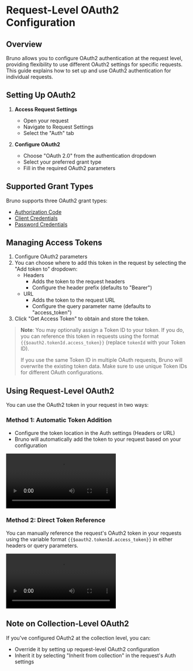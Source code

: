 # Request-Level OAuth2 Configuration

## Overview

Bruno allows you to configure OAuth2 authentication at the request level, providing flexibility to use different OAuth2 settings for specific requests. This guide explains how to set up and use OAuth2 authentication for individual requests.

## Setting Up OAuth2

1. **Access Request Settings**

   - Open your request
   - Navigate to Request Settings
   - Select the "Auth" tab

2. **Configure OAuth2**
   - Choose "OAuth 2.0" from the authentication dropdown
   - Select your preferred grant type
   - Fill in the required OAuth2 parameters

## Supported Grant Types

Bruno supports three OAuth2 grant types:

- [Authorization Code](/auth/oauth2-experimental/authorization-code)
- [Client Credentials](/auth/oauth2-experimental/client-credentials)
- [Password Credentials](/auth/oauth2-experimental/password-credentials)

## Managing Access Tokens

1. Configure OAuth2 parameters
2. You can choose where to add this token in the request by selecting the "Add token to" dropdown:
   - Headers
     - Adds the token to the request headers
     - Configure the header prefix (defaults to "Bearer")
   - URL
     - Adds the token to the request URL
     - Configure the query parameter name (defaults to "access_token")
3. Click "Get Access Token" to obtain and store the token.

> **Note**: You may optionally assign a Token ID to your token. If you do, you can reference this token in requests using the format `{{$oauth2.tokenId.access_token}}` (replace `tokenId` with your Token ID).
>
> If you use the same Token ID in multiple OAuth requests, Bruno will overwrite the existing token data. Make sure to use unique Token IDs for different OAuth configurations.

## Using Request-Level OAuth2

You can use the OAuth2 token in your request in two ways:

### Method 1: Automatic Token Addition

- Configure the token location in the Auth settings (Headers or URL)
- Bruno will automatically add the token to your request based on your configuration

<video controls className="mt-10">
  <source
    src="/screenrecordings/oauth2-experimental/request-level-via-inherit.mov"
    type="video/mp4"
  />
  Your browser does not support the video tag.
</video>

### Method 2: Direct Token Reference

You can manually reference the request's OAuth2 token in your requests using the variable format `{{$oauth2.tokenId.access_token}}` in either headers or query parameters.

<video controls className="mt-10">
  <source
    src="/screenrecordings/oauth2-experimental/request-level-via-tokenid.mov"
    type="video/mp4"
  />
  Your browser does not support the video tag.
</video>

## Note on Collection-Level OAuth2

If you've configured OAuth2 at the collection level, you can:

- Override it by setting up request-level OAuth2 configuration
- Inherit it by selecting "Inherit from collection" in the request's Auth settings

<br />
<br />
<br />
